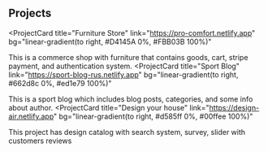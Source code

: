 ## Projects

<ProjectCard
  title="Furniture Store"
  link="https://pro-comfort.netlify.app"
  bg="linear-gradient(to right, #D4145A 0%, #FBB03B 100%)"
>
  This is a commerce shop with furniture that contains goods, cart, stripe
  payment, and authentication system.
</ProjectCard>
<ProjectCard
  title="Sport Blog"
  link="https://sport-blog-rus.netlify.app"
  bg="linear-gradient(to right, #662d8c 0%, #ed1e79 100%)"
>
  This is a sport blog which includes blog posts, categories, and some info
  about author.
</ProjectCard>
<ProjectCard
  title="Design your house"
  link="https://design-air.netlify.app"
  bg="linear-gradient(to right, #d585ff 0%, #00ffee 100%)"
>
  This project has design catalog with search system, survey, slider with
  customers reviews
</ProjectCard>
